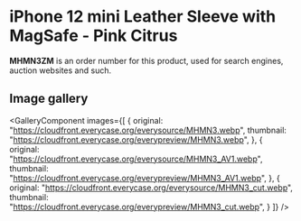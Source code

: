 
# iPhone 12 mini Leather Sleeve with MagSafe - Pink Citrus

<Callout type='info' emoji='👉🏻'>**MHMN3ZM** is an order number for this product, used for search engines, auction websites and such.</Callout>

## Image gallery

<GalleryComponent
    images={[
      {
        original: "https://cloudfront.everycase.org/everysource/MHMN3.webp",
        thumbnail: "https://cloudfront.everycase.org/everypreview/MHMN3.webp",
      },
      {
        original: "https://cloudfront.everycase.org/everysource/MHMN3_AV1.webp",
        thumbnail: "https://cloudfront.everycase.org/everypreview/MHMN3_AV1.webp",
      },
      {
        original: "https://cloudfront.everycase.org/everysource/MHMN3_cut.webp",
        thumbnail: "https://cloudfront.everycase.org/everypreview/MHMN3_cut.webp",
      }
    ]}
  />
